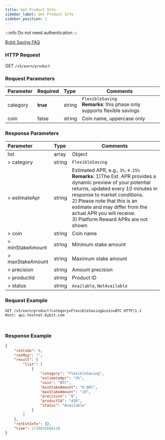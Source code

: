 ```yaml
---
title: Get Product Info
sidebar_label: Get Product Info
sidebar_position: 1
---
```

:::info
Do not need authentication
:::

[Bybit Saving FAQ](https://www.bybit.com/en/help-center/article/FAQ-Bybit-Savings)

### HTTP Request
GET `/v5/earn/product`

### Request Parameters
| Parameter | Required | Type | Comments|
|:----- |:-------|:-----|------ |
|category|**true**|string|`FlexibleSaving`<br/>**Remarks**: this phase only supports flexible savings|
|coin|false|string|Coin name, uppercase only |

### Response Parameters
| Parameter | Type | Comments|
|:----- |:-----|----- |
|list|array|Object|
|> category|string |`FlexibleSaving` |
|> estimateApr|string |Estimated APR, e.g., `3%`, `4.25%`<br/>**Remarks**: 1)The Est. APR provides a dynamic preview of your potential returns, updated every 10 minutes in response to market conditions. <br/>2) Please note that this is an estimate and may differ from the actual APR you will receive.<br/>3) Platform Reward APRs are not shown|
|> coin|string |Coin name|
|> minStakeAmount|string |Minimum stake amount |
|> maxStakeAmount|string |Maximum stake amount |
|> precision|string |Amount precision |
|> productId|string |Product ID|
|> status|string |`Available`, `NotAvailable`|

### Request Example

<Tabs groupId="programming-languages">
<TabItem value="http" label="HTTP">

```http
GET /v5/earn/product?category=FlexibleSaving&coin=BTC HTTP/1.1
Host: api-testnet.bybit.com
```

</TabItem>
<TabItem value="python" label="Python">

```python

```

</TabItem>

<TabItem value="Node" label="Node.js">

```n4js

```

</TabItem>
</Tabs>

### Response Example

```json
{
    "retCode": 0,
    "retMsg": "",
    "result": {
        "list": [
            {
                "category": "FlexibleSaving",
                "estimateApr": "3%",
                "coin": "BTC",
                "minStakeAmount": "0.001",
                "maxStakeAmount": "10",
                "precision": "8",
                "productId": "430",
                "status": "Available"
            }
        ]
    },
    "retExtInfo": {},
    "time": 1739935669110
}
```
